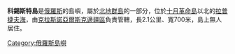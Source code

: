 '''科錫斯特島'''是[[俄羅斯|俄羅斯]]的島嶼，屬於[[北地群島|北地群島]]的一部分，位於[[十月革命島|十月革命島]]以北的[[拉普捷夫海|拉普捷夫海]]，由[[克拉斯諾亞爾斯克邊疆區|克拉斯諾亞爾斯克邊疆區]]負責管轄，長2.1公里、寬700米，島上無人居住。

{{Russia-geo-stub}}
[[Category:俄羅斯島嶼|Category:俄羅斯島嶼]]